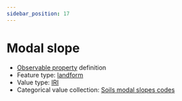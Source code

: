 ```yaml
---
sidebar_position: 17
---
```



# Modal slope

- [Observable property](/viewers/dawe-vocabs?uri=https://linked.data.gov.au/def/test/dawe-cv/3f1ae206-0be8-4284-bce5-9f3a787a9baa) definition
- Feature type: [landform](http://linked.data.gov.au/def/tern-cv/2cf3ed29-440e-4a50-9bbc-5aab30df9fcd)
- Value type: [IRI](https://w3id.org/tern/ontologies/tern/IRI)
- Categorical value collection: [Soils modal slopes codes](/viewers/dawe-vocabs?uri=https://linked.data.gov.au/def/test/dawe-cv/443bf3da-0f2b-42ad-b9a5-b9608159556a)

<Example protocolModule="plot-soil-description" observableProperty="https://linked.data.gov.au/def/test/dawe-cv/3f1ae206-0be8-4284-bce5-9f3a787a9baa" />
